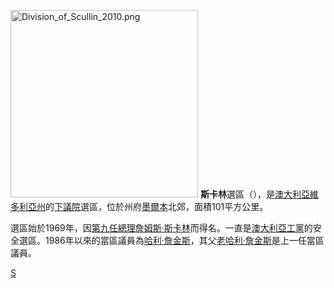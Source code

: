 [[File:Division_of_Scullin_2010.png|300px]]
'''斯卡林'''選區（{{lang-en|Division of Scullin}}），是[[澳大利亞|澳大利亞]][[維多利亞州|維多利亞州]]的[[澳大利亞下議院|下議院]]選區，位於州府[[墨爾本|墨爾本]]北郊，面積101平方公里。

選區始於1969年，因[[澳大利亞總理|第九任總理]][[詹姆斯·斯卡林|詹姆斯·斯卡林]]而得名。一直是[[澳大利亞工黨|澳大利亞工黨]]的安全選區。1986年以來的當區議員為[[哈利·詹金斯|哈利·詹金斯]]，其父[[老哈利·詹金斯|老哈利·詹金斯]]是上一任當區議員。
[[Category:澳大利亞國會選區|S]]